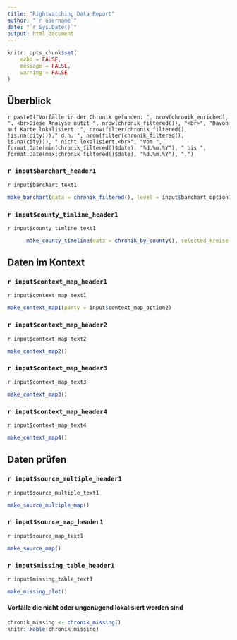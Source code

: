 ```yaml
---
title: "Rightwatching Data Report"
author: "`r username`"
date: "`r Sys.Date()`"
output: html_document
---
```


```r
knitr::opts_chunk$set(
	echo = FALSE,
	message = FALSE,
	warning = FALSE
)
```



## Überblick

`r paste0("Vorfälle in der Chronik gefunden: ", nrow(chronik_enriched), ". <br>Diese Analyse nutzt ", nrow(chronik_filtered()), "<br>", "Davon auf Karte lokalisiert: ", nrow(filter(chronik_filtered(), !is.na(city)))," d.h. ", nrow(filter(chronik_filtered(), is.na(city))), " nicht lokalisiert.<br>", "Vom ", format.Date(min(chronik_filtered()$date), "%d.%m.%Y"), " bis ", format.Date(max(chronik_filtered()$date), "%d.%m.%Y"), ".")`


### `r input$barchart_header1`

`r input$barchart_text1`


```r
make_barchart(data = chronik_filtered(), level = input$barchart_option1)
```


### `r input$county_timline_header1`

`r input$county_timline_text1`

```r
      make_county_timeline(data = chronik_by_county(), selected_kreise = input$county_timeline_option1) 
```

## Daten im Kontext


### `r input$context_map_header1`
`r input$context_map_text1`
```r
make_context_map1(party = input$context_map_option2)
```


### `r input$context_map_header2`
`r input$context_map_text2`
```r
make_context_map2()
```


### `r input$context_map_header3`
`r input$context_map_text3`
```r
make_context_map3()
```


### `r input$context_map_header4`
`r input$context_map_text4`
```r
make_context_map4()
```


## Daten prüfen


### `r input$source_multiple_header1`
`r input$source_multiple_text1`
```r
make_source_multiple_map()
```


### `r input$source_map_header1`
`r input$source_map_text1`
```r
make_source_map()
```

### `r input$missing_table_header1`

`r input$missing_table_text1`
```r
make_missing_plot()
```

#### Vorfälle die nicht oder ungenügend lokalisiert worden sind

```r
chronik_missing <- chronik_missing()
knitr::kable(chronik_missing)
```
